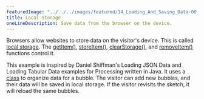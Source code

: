 ```yaml
---
featuredImage: "../../../images/featured/14_Loading_And_Saving_Data-00_Local_Storage-thumbnail.png"
title: Local Storage
oneLineDescription: Save data from the browser on the device.
---
```


Browsers allow websites to store data on the visitor's
device. This is called
<a href="https://developer.mozilla.org/en-US/docs/Web/API/Window/localStorage" target="_blank">local storage</a>.
The <a href="https://p5js.org/reference/#/p5/getItem" target="_blank">getItem()</a>,
<a href="https://p5js.org/reference/#/p5/storeItem" target="_blank">storeItem()</a>,
<a href="https://p5js.org/reference/#/p5/clearStorage" target="_blank">clearStorage()</a>,
and <a href="https://p5js.org/reference/#/p5/removeItem" target="_blank">removeItem()</a>
functions control it.

This example is inspired by Daniel Shiffman's Loading JSON Data and Loading 
Tabular Data examples for Processing written in Java. It uses a
<a href="https://p5js.org/reference/#/p5/class" target="_blank">class</a>
to organize data for a bubble. The visitor can add new bubbles, and their data 
will be saved in local storage. If the visitor revisits the sketch, it will
reload the same bubbles.